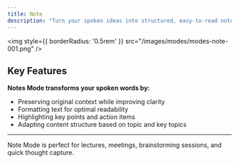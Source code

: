 ```yaml
---
title: Note
description: "Turn your spoken ideas into structured, easy-to-read notes. Notes Mode helps you capture and organize your thoughts with smart formatting and clear hierarchies."
---
```


<img
style={{ borderRadius: '0.5rem' }}
src="/images/modes/modes-note-001.png"
/>

## Key Features
**Notes Mode transforms your spoken words by:**
- Preserving original context while improving clarity
- Formatting text for optimal readability
- Highlighting key points and action items
- Adapting content structure based on topic and key topics

---
<Tip>Note Mode is perfect for lectures, meetings, brainstorming sessions, and quick thought capture.</Tip>